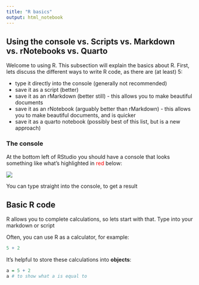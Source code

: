 ```yaml
---
title: "R basics"
output: html_notebook
---
```


## Using the console vs. Scripts vs. Markdown vs. rNotebooks vs. Quarto

Welcome to using R. This subsection will explain the basics about R. First, lets discuss the different ways to write R code, as there are (at least) 5:

- type it directly into the console (generally not recommended)
- save it as a script (better)
- save it as an rMarkdown (better still) - this allows you to make beautiful documents
- save it as an rNotebook (arguably better than rMarkdown) - this allows you to make beautiful documents, and is quicker
- save it as a quarto notebook (possibly best of this list, but is a new approach)

### The console

At the bottom left of RStudio you should have a console that looks something like what's highlighted in <span style="color:red">red</span> below:

<img src="rBasics/console.png">

You can type straight into the console, to get a result



## Basic R code

R allows you to complete calculations, so lets start with that. Type into your markdown or script


Often, you can use R as a calculator, for example:
```r
5 + 2
```


It's helpful to store these calculations into **objects**:
```r
a = 5 + 2
a # to show what a is equal to
```